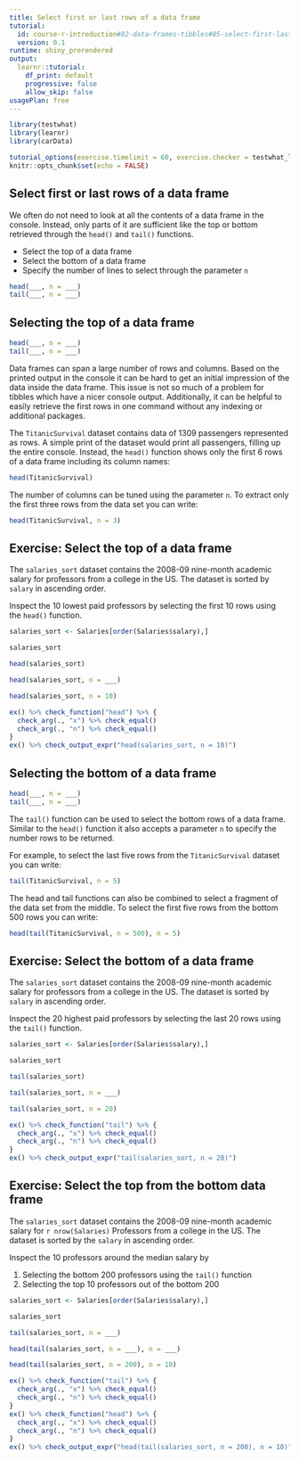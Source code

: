 ```yaml
---
title: Select first or last rows of a data frame
tutorial:
  id: course-r-introduction#02-data-frames-tibbles#05-select-first-last-rows
  version: 0.1
runtime: shiny_prerendered
output:
  learnr::tutorial:
    df_print: default
    progressive: false
    allow_skip: false
usagePlan: free
---
```


```r
library(testwhat)
library(learnr)
library(carData)

tutorial_options(exercise.timelimit = 60, exercise.checker = testwhat_learnr)
knitr::opts_chunk$set(echo = FALSE)
```

## Select first or last rows of a data frame

We often do not need to look at all the contents of a data frame in the console. Instead, only parts of it are sufficient like the top or bottom retrieved through the `head()` and `tail()` functions.

- Select the top of a data frame
- Select the bottom of a data frame
- Specify the number of lines to select through the parameter `n`

```r
head(___, n = ___)
tail(___, n = ___)
```

## Selecting the top of a data frame

```r
head(___, n = ___)
tail(___, n = ___)
```

Data frames can span a large number of rows and columns. Based on the printed output in the console it can be hard to get an initial impression of the data inside the data frame. This issue is not so much of a problem for tibbles which have a nicer console output. Additionally, it can be helpful to easily retrieve the first rows in one command without any indexing or additional packages.

The `TitanicSurvival` dataset contains data of 1309 passengers represented as rows. A simple print of the dataset would print all passengers, filling up the entire console. Instead, the `head()` function shows only the first 6 rows of a data frame including its column names:

```r
head(TitanicSurvival)
```

The number of columns can be tuned using the parameter `n`. To extract only the first three rows from the data set you can write:

```r
head(TitanicSurvival, n = 3)
```

## Exercise: Select the top of a data frame

The `salaries_sort` dataset contains the 2008-09 nine-month academic salary for professors from a college in the US. The dataset is sorted by `salary` in ascending order.

Inspect the 10 lowest paid professors by selecting the first 10 rows using the `head()` function.

```r
salaries_sort <- Salaries[order(Salaries$salary),]
```


```r
salaries_sort
```

```r
head(salaries_sort)
```

```r
head(salaries_sort, n = ___)
```

```r
head(salaries_sort, n = 10)
```

```r
ex() %>% check_function("head") %>% {
  check_arg(., "x") %>% check_equal()
  check_arg(., "n") %>% check_equal()
}
ex() %>% check_output_expr("head(salaries_sort, n = 10)")
```

## Selecting the bottom of a data frame

```r
head(___, n = ___)
tail(___, n = ___)
```

The `tail()` function can be used to select the bottom rows of a data frame. Similar to the `head()` function it also accepts a parameter `n` to specify the number rows to be returned.

For example, to select the last five rows from the `TitanicSurvival` dataset you can write:

```r
tail(TitanicSurvival, n = 5)
```

The head and tail functions can also be combined to select a fragment of the data set from the middle. To select the first five rows from the bottom 500 rows you can write:

```r
head(tail(TitanicSurvival, n = 500), n = 5)
```

## Exercise: Select the bottom of a data frame

The `salaries_sort` dataset contains the 2008-09 nine-month academic salary for professors from a college in the US. The dataset is sorted by `salary` in ascending order.

Inspect the 20 highest paid professors by selecting the last 20 rows using the `tail()` function.

```r
salaries_sort <- Salaries[order(Salaries$salary),]
```


```r
salaries_sort
```

```r
tail(salaries_sort)
```

```r
tail(salaries_sort, n = ___)
```

```r
tail(salaries_sort, n = 20)
```

```r
ex() %>% check_function("tail") %>% {
  check_arg(., "x") %>% check_equal()
  check_arg(., "n") %>% check_equal()
}
ex() %>% check_output_expr("tail(salaries_sort, n = 20)")
```

## Exercise: Select the top from the bottom data frame

The `salaries_sort` dataset contains the 2008-09 nine-month academic salary for `r nrow(Salaries)` Professors from a college in the US. The dataset is sorted by the `salary` in ascending order. 

Inspect the 10 professors around the median salary by

1. Selecting the bottom 200 professors using the `tail()` function
1. Selecting the top 10 professors out of the bottom 200

```r
salaries_sort <- Salaries[order(Salaries$salary),]
```

```r
salaries_sort
```

```r
tail(salaries_sort, n = ___)
```

```r
head(tail(salaries_sort, n = ___), n = ___)
```

```r
head(tail(salaries_sort, n = 200), n = 10)
```

```r
ex() %>% check_function("tail") %>% {
  check_arg(., "x") %>% check_equal()
  check_arg(., "n") %>% check_equal()
}
ex() %>% check_function("head") %>% {
  check_arg(., "x") %>% check_equal()
  check_arg(., "n") %>% check_equal()
}
ex() %>% check_output_expr("head(tail(salaries_sort, n = 200), n = 10)")
```

